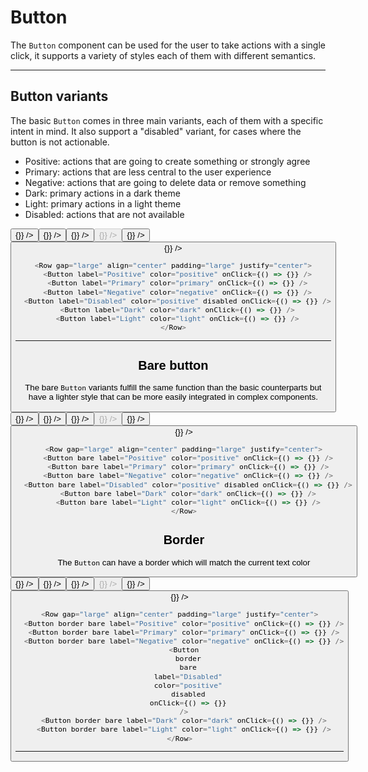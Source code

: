 
# Button

The `Button` component can be used for the user to take actions with a single click, it supports a variety of styles each of them with different semantics.

---

## Button variants

The basic `Button` comes in three main variants, each of them with a specific intent in mind. It also support a "disabled" variant, for cases where the button is not actionable.

- Positive: actions that are going to create something or strongly agree
- Primary: actions that are less central to the user experience
- Negative: actions that are going to delete data or remove something
- Dark: primary actions in a dark theme
- Light: primary actions in a light theme
- Disabled: actions that are not available

<Row gap="large" align="center" padding="large" justify="center">
  <Button label="Positive" color="positive" onClick={() => {}} />
  <Button label="Primary" color="primary" onClick={() => {}} />
  <Button label="Negative" color="negative" onClick={() => {}} />
  <Button label="Disabled" color="positive" disabled onClick={() => {}} />
  <Button label="Dark" color="dark" onClick={() => {}} />
  <Button label="Light" color="light" onClick={() => {}} />
</Row>

```js
<Row gap="large" align="center" padding="large" justify="center">
  <Button label="Positive" color="positive" onClick={() => {}} />
  <Button label="Primary" color="primary" onClick={() => {}} />
  <Button label="Negative" color="negative" onClick={() => {}} />
  <Button label="Disabled" color="positive" disabled onClick={() => {}} />
  <Button label="Dark" color="dark" onClick={() => {}} />
  <Button label="Light" color="light" onClick={() => {}} />
</Row>
```

---

## Bare button

The bare `Button` variants fulfill the same function than the basic counterparts but have a lighter style that can be more easily integrated in complex components.

<Row gap="large" align="center" padding="large" justify="center">
  <Button bare label="Positive" color="positive" onClick={() => {}} />
  <Button bare label="Primary" color="primary" onClick={() => {}} />
  <Button bare label="Negative" color="negative" onClick={() => {}} />
  <Button bare label="Disabled" color="positive" disabled onClick={() => {}} />
  <Button bare label="Dark" color="dark" onClick={() => {}} />
  <Button bare label="Light" color="light" onClick={() => {}} />
</Row>

```js
<Row gap="large" align="center" padding="large" justify="center">
  <Button bare label="Positive" color="positive" onClick={() => {}} />
  <Button bare label="Primary" color="primary" onClick={() => {}} />
  <Button bare label="Negative" color="negative" onClick={() => {}} />
  <Button bare label="Disabled" color="positive" disabled onClick={() => {}} />
  <Button bare label="Dark" color="dark" onClick={() => {}} />
  <Button bare label="Light" color="light" onClick={() => {}} />
</Row>
```

## Border

The `Button` can have a border which will match the current text color

<Row gap="large" align="center" padding="large" justify="center">
  <Button border bare label="Positive" color="positive" onClick={() => {}} />
  <Button border bare label="Primary" color="primary" onClick={() => {}} />
  <Button border bare label="Negative" color="negative" onClick={() => {}} />
  <Button
    border
    bare
    label="Disabled"
    color="positive"
    disabled
    onClick={() => {}}
  />
  <Button border bare label="Dark" color="dark" onClick={() => {}} />
  <Button border bare label="Light" color="light" onClick={() => {}} />
</Row>

```js
<Row gap="large" align="center" padding="large" justify="center">
  <Button border bare label="Positive" color="positive" onClick={() => {}} />
  <Button border bare label="Primary" color="primary" onClick={() => {}} />
  <Button border bare label="Negative" color="negative" onClick={() => {}} />
  <Button
    border
    bare
    label="Disabled"
    color="positive"
    disabled
    onClick={() => {}}
  />
  <Button border bare label="Dark" color="dark" onClick={() => {}} />
  <Button border bare label="Light" color="light" onClick={() => {}} />
</Row>
```

---
